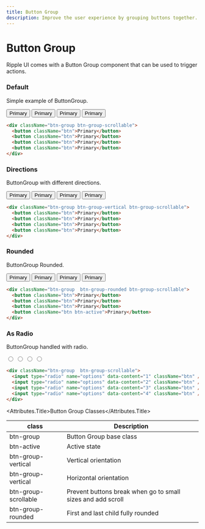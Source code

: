 ```yaml
---
title: Button Group
description: Improve the user experience by grouping buttons together.
---
```


# Button Group

Ripple UI comes with a Button Group component that can be used to trigger actions.

### Default

Simple example of ButtonGroup.

<div className="btn-group btn-group-scrollable">
  <button className="btn ">Primary</button>
  <button className="btn ">Primary</button>
  <button className="btn ">Primary</button>
  <button className="btn ">Primary</button>
</div>

```html
<div className="btn-group btn-group-scrollable">
  <button className="btn">Primary</button>
  <button className="btn">Primary</button>
  <button className="btn">Primary</button>
  <button className="btn">Primary</button>
</div>
```

### Directions

ButtonGroup with different directions.

<div className="btn-group btn-group-vertical btn-group-scrollable">
  <button className="btn">Primary</button>
  <button className="btn">Primary</button>
  <button className="btn">Primary</button>
  <button className="btn">Primary</button>
</div>

```html
<div className="btn-group btn-group-vertical btn-group-scrollable">
  <button className="btn">Primary</button>
  <button className="btn">Primary</button>
  <button className="btn">Primary</button>
  <button className="btn">Primary</button>
</div>
```

### Rounded

ButtonGroup Rounded.

<div className="btn-group  btn-group-rounded btn-group-scrollable">
  <button className="btn">Primary</button>
  <button className="btn">Primary</button>
  <button className="btn">Primary</button>
  <button className="btn btn-active">Primary</button>
</div>

```html
<div className="btn-group  btn-group-rounded btn-group-scrollable">
  <button className="btn">Primary</button>
  <button className="btn">Primary</button>
  <button className="btn">Primary</button>
  <button className="btn btn-active">Primary</button>
</div>
```

### As Radio

ButtonGroup handled with radio.

<div className="btn-group  btn-group-scrollable">
  <input type="radio" name="options" data-content="1" className="btn" />
  <input type="radio" name="options" data-content="2" className="btn" />
  <input type="radio" name="options" data-content="3" className="btn" />
  <input type="radio" name="options" data-content="4" className="btn" />
</div>

```html
<div className="btn-group  btn-group-scrollable">
  <input type="radio" name="options" data-content="1" className="btn" />
  <input type="radio" name="options" data-content="2" className="btn" />
  <input type="radio" name="options" data-content="3" className="btn" />
  <input type="radio" name="options" data-content="4" className="btn" />
</div>
```

<Attributes>

<Attributes.Title>Button Group Classes</Attributes.Title>

| class                | Description                                                 |
| -------------------- | ----------------------------------------------------------- |
| btn-group            | Button Group base class                                     |
| btn-active           | Active state                                                |
| btn-group-vertical   | Vertical orientation                                        |
| btn-group-vertical   | Horizontal orientation                                      |
| btn-group-scrollable | Prevent buttons break when go to small sizes and add scroll |
| btn-group-rounded    | First and last child fully rounded                          |

</Attributes>

<LinkRedirect
  contentLeft="Button"
  hrefLeft="/docs/components/button"
  contentRight="Card"
  hrefRight="/docs/components/card"
/>
